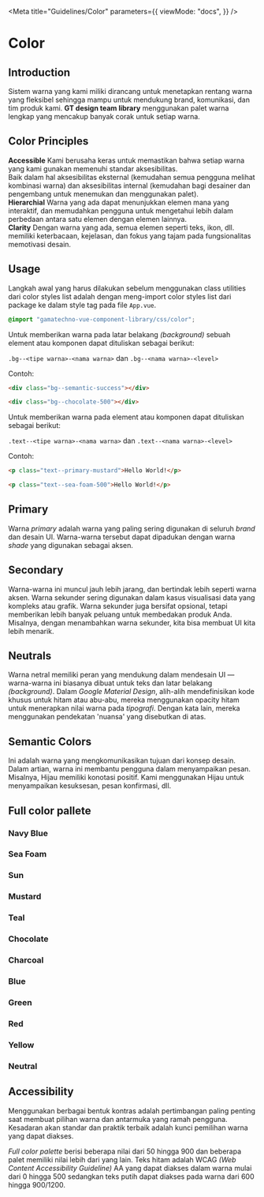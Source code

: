 
<Meta
  title="Guidelines/Color"
  parameters={{
    viewMode: "docs",
  }}
/>

<style>{`
  .link-list {
    display: grid;
    grid-template-columns: 2fr 2fr 2fr;
    grid-template-rows: 1fr;
  }

  .link-item {
    display: block;
    padding: 20px 30px 20px 15px;
    color: #333333;
    display: flex;
    align-items: flex-start;
  }

  .link-item strong {
    font-weight: 700;
    font-size: 18px;
    display: block;
    margin-bottom: 2px;
  }

  .link-item span {
    font-size: 14px;
    line-height: 20px;
    text-align: justify;
  }
`}</style>

# Color

## Introduction

Sistem warna yang kami miliki dirancang untuk menetapkan rentang warna yang fleksibel sehingga mampu untuk mendukung brand, komunikasi, dan tim produk kami. **GT design team library** menggunakan palet warna lengkap yang mencakup banyak corak untuk setiap warna.

## Color Principles

<div className="link-list">
  <div className="link-item">
    <span>
      <strong>Accessible</strong>
      Kami berusaha keras untuk memastikan bahwa setiap warna yang kami gunakan memenuhi
      standar aksesibilitas.
      <br />
      Baik dalam hal aksesibilitas eksternal (kemudahan semua pengguna melihat kombinasi
      warna) dan aksesibilitas internal (kemudahan bagi desainer dan pengembang untuk
      menemukan dan menggunakan palet).
    </span>
  </div>
  <div className="link-item">
    <span>
      <strong>Hierarchial</strong>
      Warna yang ada dapat menunjukkan elemen mana yang interaktif, dan memudahkan
      pengguna untuk mengetahui lebih dalam perbedaan antara satu elemen dengan elemen
      lainnya.
    </span>
  </div>
  <div className="link-item">
    <span>
      <strong>Clarity</strong>
      Dengan warna yang ada, semua elemen seperti teks, ikon, dll. memiliki keterbacaan,
      kejelasan, dan fokus yang tajam pada fungsionalitas memotivasi desain.
    </span>
  </div>
</div>

## Usage

Langkah awal yang harus dilakukan sebelum menggunakan class utilities dari color styles list adalah dengan meng-import color styles list dari package ke dalam style tag pada file `App.vue`.

```css
@import "gamatechno-vue-component-library/css/color";
```

Untuk memberikan warna pada latar belakang _(background)_ sebuah element atau komponen dapat dituliskan sebagai berikut:

`.bg--<tipe warna>-<nama warna>` dan `.bg--<nama warna>-<level>`

Contoh:

```html
<div class="bg--semantic-success"></div>
```

```html
<div class="bg--chocolate-500"></div>
```

Untuk memberikan warna pada element atau komponen dapat dituliskan sebagai berikut:

`.text--<tipe warna>-<nama warna>` dan `.text--<nama warna>-<level>`

Contoh:

```html
<p class="text--primary-mustard">Hello World!</p>
```

```html
<p class="text--sea-foam-500">Hello World!</p>
```

## Primary

Warna _primary_ adalah warna yang paling sering digunakan di seluruh _brand_ dan desain UI. Warna-warna tersebut dapat dipadukan dengan warna _shade_ yang digunakan sebagai aksen.

<ColorPalette>
  <ColorItem
    title="primary-navy-blue"
    subtitle="Primary Navy Blue"
    colors={{ NavyBlue: "#1d7ec3" }}
  />
  <ColorItem
    title="primary-sea-foam"
    subtitle="Primary Sea Foam"
    colors={{ SeaFoam: "#bfdce5" }}
  />
  <ColorItem
    title="primary-sun"
    subtitle="Primary Sun"
    colors={{ Sun: "#f5a821" }}
  />
  <ColorItem
    title="primary-mustard"
    subtitle=" Primary Mustard"
    colors={{ Mustard: "#ffe35b" }}
  />
</ColorPalette>

## Secondary

Warna-warna ini muncul jauh lebih jarang, dan bertindak lebih seperti warna aksen. Warna sekunder sering digunakan dalam kasus visualisasi data yang kompleks atau grafik. Warna sekunder juga bersifat opsional, tetapi memberikan lebih banyak peluang untuk membedakan produk Anda. Misalnya, dengan menambahkan warna sekunder, kita bisa membuat UI kita lebih menarik.

<ColorPalette>
  <ColorItem
    title="secondary-charcoal"
    subtitle="Secondary Charcoal"
    colors={{ Charcoal: "#36454f" }}
  />
  <ColorItem
    title="secondary-teal"
    subtitle="Secondary Teal"
    colors={{ Teal: "#08c4b2" }}
  />
  <ColorItem
    title="secondary-chocolate"
    subtitle="Secondary Chocolate"
    colors={{ Chocolate: "#c3621d" }}
  />
</ColorPalette>

## Neutrals

Warna netral memiliki peran yang mendukung dalam mendesain UI — warna-warna ini biasanya dibuat untuk teks dan latar belakang _(background)_. Dalam _Google Material Design_, alih-alih mendefinisikan kode khusus untuk hitam atau abu-abu, mereka menggunakan opacity hitam untuk menerapkan nilai warna pada _tipografi_. Dengan kata lain, mereka menggunakan pendekatan 'nuansa' yang disebutkan di atas.

<ColorPalette>
  <ColorItem
    title="neutral-0"
    subtitle="Neutral White"
    colors={{ White: "#ffffff" }}
  />
  <ColorItem
    title="neutral-1200"
    subtitle="Neutral Black"
    colors={{ Black: "#000000" }}
  />
</ColorPalette>

## Semantic Colors

Ini adalah warna yang mengkomunikasikan tujuan dari konsep desain. Dalam artian, warna ini membantu pengguna dalam menyampaikan pesan. Misalnya, Hijau memiliki konotasi positif. Kami menggunakan Hijau untuk menyampaikan kesuksesan, pesan konfirmasi, dll.

<ColorPalette>
  <ColorItem
    title="semantic-success"
    subtitle="Semantic Success"
    colors={{ Success: "#0ca750" }}
  />
  <ColorItem
    title="semantic-link"
    subtitle="Semantic Link"
    colors={{ Link: "#2079c3" }}
  />
  <ColorItem
    title="semantic-error"
    subtitle="Semantic Error"
    colors={{ Error: "#db3e3e" }}
  />
  <ColorItem
    title="semantic-warning"
    subtitle="Semantic Warning"
    colors={{ Warning: "#ffbc00" }}
  />
</ColorPalette>

## Full color pallete

### Navy Blue

<ColorPalette>
  <ColorItem
    title="navy-blue-50"
    subtitle="Navy Blue 50"
    colors={{ NavyBlue50: "#d2e5f3" }}
  />
  <ColorItem
    title="navy-blue-100"
    subtitle="Navy Blue 100"
    colors={{ NavyBlue100: "#bbd8ed" }}
  />
  <ColorItem
    title="navy-blue-200"
    subtitle="Navy Blue 200"
    colors={{ NavyBlue200: "#a5cbe7" }}
  />
  <ColorItem
    title="navy-blue-300"
    subtitle="Navy Blue 300"
    colors={{ NavyBlue300: "#8ebee1" }}
  />
  <ColorItem
    title="navy-blue-400"
    subtitle="Navy Blue 400"
    colors={{ NavyBlue400: "#77b1db" }}
  />
  <ColorItem
    title="navy-blue-500"
    subtitle="Navy Blue 500"
    colors={{ NavyBlue500: "#61a4d5" }}
  />
  <ColorItem
    title="navy-blue-600"
    subtitle="Navy Blue 600"
    colors={{ NavyBlue600: "#4a97cf" }}
  />
  <ColorItem
    title="navy-blue-700"
    subtitle="Navy Blue 700"
    colors={{ NavyBlue700: "#348ac9" }}
  />
  <ColorItem
    title="navy-blue-800"
    subtitle="Navy Blue 800"
    colors={{ NavyBlue800: "#1d7ec3" }}
  />
  <ColorItem
    title="navy-blue-900"
    subtitle="Navy Blue 900"
    colors={{ NavyBlue900: "#1a71b0" }}
  />
</ColorPalette>

### Sea Foam

<ColorPalette>
  <ColorItem
    title="sea-foam-50"
    subtitle="Sea Foam 50"
    colors={{ SeaFoam50: "#e5f1f5" }}
  />
  <ColorItem
    title="sea-foam-100"
    subtitle="Sea Foam 100"
    colors={{ SeaFoam100: "#bfdce5" }}
  />
  <ColorItem
    title="sea-foam-200"
    subtitle="Sea Foam 200"
    colors={{ SeaFoam200: "#91c7d9" }}
  />
  <ColorItem
    title="sea-foam-300"
    subtitle="Sea Foam 300"
    colors={{ SeaFoam300: "#61b3d0" }}
  />
  <ColorItem
    title="sea-foam-400"
    subtitle="Sea Foam 400"
    colors={{ SeaFoam400: "#3ea5cc" }}
  />
  <ColorItem
    title="sea-foam-500"
    subtitle="Sea Foam 500"
    colors={{ SeaFoam500: "#1697c8" }}
  />
  <ColorItem
    title="sea-foam-600"
    subtitle="Sea Foam 600"
    colors={{ SeaFoam600: "#0f8abb" }}
  />
  <ColorItem
    title="sea-foam-700"
    subtitle="Sea Foam 700"
    colors={{ SeaFoam700: "#0079a9" }}
  />
  <ColorItem
    title="sea-foam-800"
    subtitle="Sea Foam 800"
    colors={{ SeaFoam800: "#006896" }}
  />
  <ColorItem
    title="sea-foam-900"
    subtitle="Sea Foam 900"
    colors={{ SeaFoam900: "#004a78" }}
  />
</ColorPalette>

### Sun

<ColorPalette>
  <ColorItem title="sun-50" subtitle="Sun 50" colors={{ Sun50: "#fef6e9" }} />
  <ColorItem
    title="sun-100"
    subtitle="Sun 100"
    colors={{ Sun100: "#fdeed3" }}
  />
  <ColorItem
    title="sun-200"
    subtitle="Sun 200"
    colors={{ Sun200: "#fce5bc" }}
  />
  <ColorItem
    title="sun-300"
    subtitle="Sun 300"
    colors={{ Sun300: "#fbdca6" }}
  />
  <ColorItem
    title="sun-400"
    subtitle="Sun 400"
    colors={{ Sun400: "#fad490" }}
  />
  <ColorItem
    title="sun-500"
    subtitle="Sun 500"
    colors={{ Sun500: "#f9cb7a" }}
  />
  <ColorItem
    title="sun-600"
    subtitle="Sun 600"
    colors={{ Sun600: "#f8c264" }}
  />
  <ColorItem
    title="sun-700"
    subtitle="Sun 700"
    colors={{ Sun700: "#f7b94d" }}
  />
  <ColorItem
    title="sun-800"
    subtitle="Sun 800"
    colors={{ Sun800: "#f5a821" }}
  />
  <ColorItem
    title="sun-900"
    subtitle="Sun 900"
    colors={{ Sun900: "#dd971e" }}
  />
</ColorPalette>

### Mustard

<ColorPalette>
  <ColorItem
    title="mustard-50"
    subtitle="Mustard 50"
    colors={{ Mustard50: "#fff9d8" }}
  />
  <ColorItem
    title="mustard-100"
    subtitle="Mustard 100"
    colors={{ Mustard100: "#fff6cb" }}
  />
  <ColorItem
    title="mustard-200"
    subtitle="Mustard 200"
    colors={{ Mustard200: "#fff3ba" }}
  />
  <ColorItem
    title="mustard-300"
    subtitle="Mustard 300"
    colors={{ Mustard300: "#fff0a3" }}
  />
  <ColorItem
    title="mustard-400"
    subtitle="Mustard 400"
    colors={{ Mustard400: "#ffea84" }}
  />
  <ColorItem
    title="mustard-500"
    subtitle="Mustard 500"
    colors={{ Mustard500: "#ffe35b" }}
  />
  <ColorItem
    title="mustard-600"
    subtitle="Mustard 600"
    colors={{ Mustard600: "#e9ca3d" }}
  />
  <ColorItem
    title="mustard-700"
    subtitle="Mustard 700"
    colors={{ Mustard700: "#d7b323" }}
  />
  <ColorItem
    title="mustard-800"
    subtitle="Mustard 800"
    colors={{ Mustard800: "#af9125" }}
  />
  <ColorItem
    title="mustard-900"
    subtitle="Mustard 900"
    colors={{ Mustard900: "#8f7726" }}
  />
</ColorPalette>

### Teal

<ColorPalette>
  <ColorItem
    title="teal-50"
    subtitle="Teal 50"
    colors={{ Teal50: "#ddf5f2" }}
  />
  <ColorItem
    title="teal-100"
    subtitle="Teal 100"
    colors={{ Teal100: "#cdf7ef" }}
  />
  <ColorItem
    title="teal-200"
    subtitle="Teal 200"
    colors={{ Teal200: "#b3f2e6" }}
  />
  <ColorItem
    title="teal-300"
    subtitle="Teal 300"
    colors={{ Teal300: "#7dead5" }}
  />
  <ColorItem
    title="teal-400"
    subtitle="Teal 400"
    colors={{ Teal400: "#24e0c5" }}
  />
  <ColorItem
    title="teal-500"
    subtitle="Teal 500"
    colors={{ Teal500: "#08c4b2" }}
  />
  <ColorItem
    title="teal-600"
    subtitle="Teal 600"
    colors={{ Teal600: "#00a99c" }}
  />
  <ColorItem
    title="teal-700"
    subtitle="Teal 700"
    colors={{ Teal700: "#0b968f" }}
  />
  <ColorItem
    title="teal-800"
    subtitle="Teal 800"
    colors={{ Teal800: "#067c7c" }}
  />
  <ColorItem
    title="teal-900"
    subtitle="Teal 900"
    colors={{ Teal900: "#026661" }}
  />
</ColorPalette>

### Chocolate

<ColorPalette>
  <ColorItem
    title="chocolate-50"
    subtitle="Chocolate 50"
    colors={{ Chocolate50: "#faf3e3" }}
  />
  <ColorItem
    title="chocolate-100"
    subtitle="Chocolate 100"
    colors={{ Chocolate100: "#f4e0b8" }}
  />
  <ColorItem
    title="chocolate-200"
    subtitle="Chocolate 200"
    colors={{ Chocolate200: "#edcc8a" }}
  />
  <ColorItem
    title="chocolate-300"
    subtitle="Chocolate 300"
    colors={{ Chocolate300: "#e7b95e" }}
  />
  <ColorItem
    title="chocolate-400"
    subtitle="Chocolate 400"
    colors={{ Chocolate400: "#e3aa41" }}
  />
  <ColorItem
    title="chocolate-500"
    subtitle="Chocolate 500"
    colors={{ Chocolate500: "#e09d30" }}
  />
  <ColorItem
    title="chocolate-600"
    subtitle="Chocolate 600"
    colors={{ Chocolate600: "#dc922b" }}
  />
  <ColorItem
    title="chocolate-700"
    subtitle="Chocolate 700"
    colors={{ Chocolate700: "#d58426" }}
  />
  <ColorItem
    title="chocolate-800"
    subtitle="Chocolate 800"
    colors={{ Chocolate800: "#cf7722" }}
  />
  <ColorItem
    title="chocolate-900"
    subtitle="Chocolate 900"
    colors={{ Chocolate900: "#c3621d" }}
  />
</ColorPalette>

### Charcoal

<ColorPalette>
  <ColorItem
    title="charcoal-50"
    subtitle="Charcoal 50"
    colors={{ Charcoal50: "#ebeff2" }}
  />
  <ColorItem
    title="charcoal-100"
    subtitle="Charcoal 100"
    colors={{ Charcoal100: "#ced7dd" }}
  />
  <ColorItem
    title="charcoal-200"
    subtitle="Charcoal 200"
    colors={{ Charcoal200: "#afbdc6" }}
  />
  <ColorItem
    title="charcoal-300"
    subtitle="Charcoal 300"
    colors={{ Charcoal300: "#8fa2af" }}
  />
  <ColorItem
    title="charcoal-400"
    subtitle="Charcoal 400"
    colors={{ Charcoal400: "#788e9d" }}
  />
  <ColorItem
    title="charcoal-500"
    subtitle="Charcoal 500"
    colors={{ Charcoal500: "#607a8c" }}
  />
  <ColorItem
    title="charcoal-600"
    subtitle="Charcoal 600"
    colors={{ Charcoal600: "#546c7a" }}
  />
  <ColorItem
    title="charcoal-700"
    subtitle="Charcoal 700"
    colors={{ Charcoal700: "#445864" }}
  />
  <ColorItem
    title="charcoal-800"
    subtitle="Charcoal 800"
    colors={{ Charcoal800: "#36454f" }}
  />
  <ColorItem
    title="charcoal-900"
    subtitle="Charcoal 900"
    colors={{ Charcoal900: "#253038" }}
  />
</ColorPalette>

### Blue

<ColorPalette>
  <ColorItem
    title="blue-50"
    subtitle="Blue 50"
    colors={{ Blue50: "#e9f8ff" }}
  />
  <ColorItem
    title="blue-100"
    subtitle="Blue 100"
    colors={{ Blue100: "#dcf2ff" }}
  />
  <ColorItem
    title="blue-200"
    subtitle="Blue 200"
    colors={{ Blue200: "#c7e4f9" }}
  />
  <ColorItem
    title="blue-300"
    subtitle="Blue 300"
    colors={{ Blue300: "#a1d2f8" }}
  />
  <ColorItem
    title="blue-400"
    subtitle="Blue 400"
    colors={{ Blue400: "#56adf5" }}
  />
  <ColorItem
    title="blue-500"
    subtitle="Blue 500"
    colors={{ Blue500: "#3896e3" }}
  />
  <ColorItem
    title="blue-600"
    subtitle="Blue 600"
    colors={{ Blue600: "#2b87d3" }}
  />
  <ColorItem
    title="blue-700"
    subtitle="Blue 700"
    colors={{ Blue700: "#2079c3" }}
  />
  <ColorItem
    title="blue-800"
    subtitle="Blue 800"
    colors={{ Blue800: "#116daa" }}
  />
  <ColorItem
    title="blue-900"
    subtitle="Blue 900"
    colors={{ Blue900: "#0c5689" }}
  />
</ColorPalette>

### Green

<ColorPalette>
  <ColorItem
    title="green-50"
    subtitle="Green 50"
    colors={{ Green50: "#ebf9eb" }}
  />
  <ColorItem
    title="green-100"
    subtitle="Green 100"
    colors={{ Green100: "#d7f4d7" }}
  />
  <ColorItem
    title="green-200"
    subtitle="Green 200"
    colors={{ Green200: "#c2f2bd" }}
  />
  <ColorItem
    title="green-300"
    subtitle="Green 300"
    colors={{ Green300: "#98e58e" }}
  />
  <ColorItem
    title="green-400"
    subtitle="Green 400"
    colors={{ Green400: "#75dd66" }}
  />
  <ColorItem
    title="green-500"
    subtitle="Green 500"
    colors={{ Green500: "#59cb59" }}
  />
  <ColorItem
    title="green-600"
    subtitle="Green 600"
    colors={{ Green600: "#2bb656" }}
  />
  <ColorItem
    title="green-700"
    subtitle="Green 700"
    colors={{ Green700: "#0ca750" }}
  />
  <ColorItem
    title="green-800"
    subtitle="Green 800"
    colors={{ Green800: "#008b46" }}
  />
  <ColorItem
    title="green-900"
    subtitle="Green 900"
    colors={{ Green900: "#006b40" }}
  />
</ColorPalette>

### Red

<ColorPalette>
  <ColorItem title="red-50" subtitle="Red 50" colors={{ Red50: "#ffeae9" }} />
  <ColorItem
    title="red-100"
    subtitle="Red 100"
    colors={{ Red100: "#ffd5d2" }}
  />
  <ColorItem
    title="red-200"
    subtitle="Red 200"
    colors={{ Red200: "#ffb8b1" }}
  />
  <ColorItem
    title="red-300"
    subtitle="Red 300"
    colors={{ Red300: "#ff9c8f" }}
  />
  <ColorItem
    title="red-400"
    subtitle="Red 400"
    colors={{ Red400: "#ff7f6e" }}
  />
  <ColorItem
    title="red-500"
    subtitle="Red 500"
    colors={{ Red500: "#f76054" }}
  />
  <ColorItem
    title="red-600"
    subtitle="Red 600"
    colors={{ Red600: "#ed4c42" }}
  />
  <ColorItem
    title="red-700"
    subtitle="Red 700"
    colors={{ Red700: "#db3e3e" }}
  />
  <ColorItem
    title="red-800"
    subtitle="Red 800"
    colors={{ Red800: "#c63434" }}
  />
  <ColorItem
    title="red-900"
    subtitle="Red 900"
    colors={{ Red900: "#992222" }}
  />
</ColorPalette>

### Yellow

<ColorPalette>
  <ColorItem
    title="yellow-50"
    subtitle="Yellow 50"
    colors={{ Yellow50: "#fff8e2" }}
  />
  <ColorItem
    title="yellow-100"
    subtitle="Yellow 100"
    colors={{ Yellow100: "#fdefcd" }}
  />
  <ColorItem
    title="yellow-200"
    subtitle="Yellow 200"
    colors={{ Yellow200: "#ffe99a" }}
  />
  <ColorItem
    title="yellow-300"
    subtitle="Yellow 300"
    colors={{ Yellow300: "#ffe16e" }}
  />
  <ColorItem
    title="yellow-400"
    subtitle="Yellow 400"
    colors={{ Yellow400: "#ffd943" }}
  />
  <ColorItem
    title="yellow-500"
    subtitle="Yellow 500"
    colors={{ Yellow500: "#ffcd1c" }}
  />
  <ColorItem
    title="yellow-600"
    subtitle="Yellow 600"
    colors={{ Yellow600: "#ffbc00" }}
  />
  <ColorItem
    title="yellow-700"
    subtitle="Yellow 700"
    colors={{ Yellow700: "#dd9903" }}
  />
  <ColorItem
    title="yellow-800"
    subtitle="Yellow 800"
    colors={{ Yellow800: "#ba7506" }}
  />
  <ColorItem
    title="yellow-900"
    subtitle="Yellow 900"
    colors={{ Yellow900: "#944c0c" }}
  />
</ColorPalette>

### Neutral

<ColorPalette>
  <ColorItem
    title="neutral-0"
    subtitle="Neutral 0"
    colors={{ Neutral0: "#ffffff" }}
  />
  <ColorItem
    title="neutral-50"
    subtitle="Neutral 50"
    colors={{ Neutral50: "#f9fafa" }}
  />
  <ColorItem
    title="neutral-100"
    subtitle="Neutral 100"
    colors={{ Neutral100: "#f3f4f4" }}
  />
  <ColorItem
    title="neutral-200"
    subtitle="Neutral 200"
    colors={{ Neutral200: "#dee1e1" }}
  />
  <ColorItem
    title="neutral-300"
    subtitle="Neutral 300"
    colors={{ Neutral300: "#c8cccc" }}
  />
  <ColorItem
    title="neutral-400"
    subtitle="Neutral 400"
    colors={{ Neutral400: "#b0b6b7" }}
  />
  <ColorItem
    title="neutral-500"
    subtitle="Neutral 500"
    colors={{ Neutral500: "#929a9b" }}
  />
  <ColorItem
    title="neutral-600"
    subtitle="Neutral 600"
    colors={{ Neutral600: "#6e797a" }}
  />
  <ColorItem
    title="neutral-700"
    subtitle="Neutral 700"
    colors={{ Neutral700: "#515e5f" }}
  />
  <ColorItem
    title="neutral-800"
    subtitle="Neutral 800"
    colors={{ Neutral800: "#364141" }}
  />
  <ColorItem
    title="neutral-900"
    subtitle="Neutral 900"
    colors={{ Neutral900: "#273333" }}
  />
  <ColorItem
    title="neutral-1000"
    subtitle="Neutral 1000"
    colors={{ Neutral1000: "#162020" }}
  />
  <ColorItem
    title="neutral-1100"
    subtitle="Neutral 1100"
    colors={{ Neutral1100: "#040404" }}
  />
  <ColorItem
    title="neutral-1200"
    subtitle="Neutral 1200"
    colors={{ Neutral1200: "#000000" }}
  />
</ColorPalette>

## Accessibility

Menggunakan berbagai bentuk kontras adalah pertimbangan paling penting saat membuat pilihan warna dan antarmuka yang ramah pengguna. Kesadaran akan standar dan praktik terbaik adalah kunci pemilihan warna yang dapat diakses.

_Full color palette_ berisi beberapa nilai dari 50 hingga 900 dan beberapa palet memiliki nilai lebih dari yang lain. Teks hitam adalah WCAG _(Web Content Accessibility Guideline)_ AA yang dapat diakses dalam warna mulai dari 0 hingga 500 sedangkan teks putih dapat diakses pada warna dari 600 hingga 900/1200.
